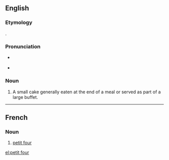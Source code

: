 ==English==
{{wikipedia}}

===Etymology===
{{borrowing|fr|petit four|lit=small oven|lang=en}}.

===Pronunciation===
* {{a|UK}} {{IPA|/ˈpɛti ˈfɔr/|lang=en}}
* {{a|US}} {{IPA|/ˈpɛti ˈfɔr/|lang=en}}

===Noun===
{{en-noun|head=[[petit]] [[four]]|petits fours|petit fours}}

# A small cake generally eaten at the end of a meal or served as part of a large buffet.
----
==French==
===Noun===
{{fr-noun|head=[[petit]] [[four]]|m|petits fours}}
# [[#English|petit four]]


[[el:petit four]]
